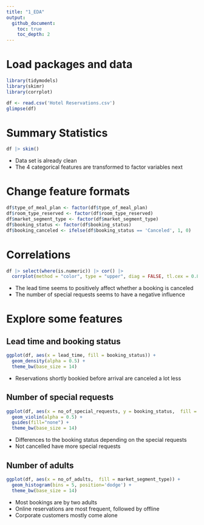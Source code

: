 ```yaml
---
title: "1_EDA"
output:
  github_document:
    toc: true
    toc_depth: 2
---
```


# Load packages and data
```r
library(tidymodels)
library(skimr)
library(corrplot)
```

```r
df <- read.csv('Hotel Reservations.csv')
glimpse(df)
```

# Summary Statistics
```r
df |> skim()
```

- Data set is already clean
- The 4 categorical features are transformed to factor variables next

# Change feature formats
```r
df$type_of_meal_plan <- factor(df$type_of_meal_plan)
df$room_type_reserved <- factor(df$room_type_reserved)
df$market_segment_type <- factor(df$market_segment_type)
df$booking_status <- factor(df$booking_status)
df$booking_canceled <- ifelse(df$booking_status == 'Canceled', 1, 0)
```


# Correlations
```r
df |> select(where(is.numeric)) |> cor() |> 
  corrplot(method = "color", type = "upper", diag = FALSE, tl.cex = 0.8)
```

- The lead time seems to positively affect whether a booking is canceled
- The number of special requests seems to have a negative influence


# Explore some features

## Lead time and booking status
```r
ggplot(df, aes(x = lead_time, fill = booking_status)) +
  geom_density(alpha = 0.5) +
  theme_bw(base_size = 14)
```

- Reservations shortly bookied before arrival are canceled a lot less

## Number of special requests
```r
ggplot(df, aes(x = no_of_special_requests, y = booking_status,  fill = booking_status)) +
  geom_violin(alpha = 0.5) +
  guides(fill="none") +
  theme_bw(base_size = 14)
```

- Differences to the booking status depending on the special requests
- Not cancelled have more special requests

## Number of adults
```r
ggplot(df, aes(x = no_of_adults,  fill = market_segment_type)) + 
  geom_histogram(bins = 5, position='dodge') +
  theme_bw(base_size = 14)
```

- Most bookings are by two adults
- Online reservations are most frequent, followed by offline
- Corporate customers mostly come alone
